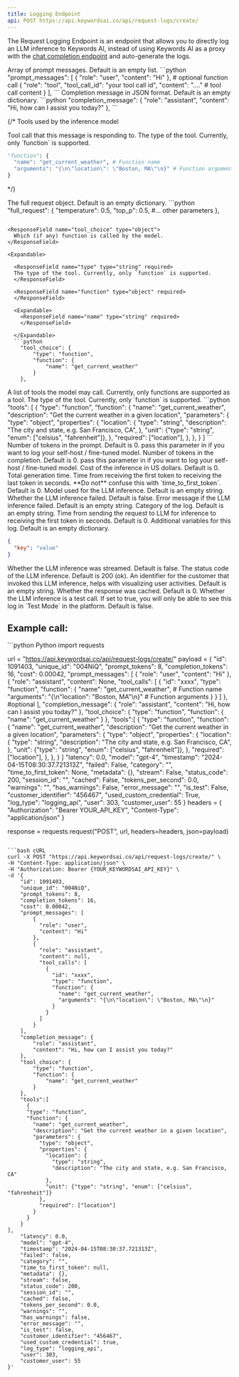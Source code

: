 ```yaml
---
title: Logging Endpoint
api: POST https://api.keywordsai.co/api/request-logs/create/
---
```


The Request Logging Endpoint is an endpoint that allows you to directly log an LLM inference to Keywords AI, instead of using Keywords AI as a proxy with the [chat completion endpoint](/api-endpoints/proxy-endpoints/chat-completions) and auto-generate the logs.

<ResponseField name="prompt_messages" type="array" required>
Array of prompt messages. Default is an empty list. 
</ResponseField>
```python 
"prompt_messages": [
  {
    "role": "user",
    "content": "Hi"
  },
  # optional function call
  {
    "role": "tool",
    "tool_call_id": "your tool call id",
    "content": "...." # tool call content
  }
],
```

<ResponseField name="completion_message" type="dict" required>
Completion message in JSON format. Default is an empty dictionary.
</ResponseField>
```python 
"completion_message": {
    "role": "assistant",
    "content": "Hi, how can I assist you today?"
},
```

{/* <ResponseField name="tool_calls" type="array">
  Tools used by the inference model
</ResponseField>

<Expandable>
  <ResponseField name="id" type="string">
  Tool call that this message is responding to.
  </ResponseField>

  <ResponseField name="type" type="string">
  The type of the tool. Currently, only `function` is supported.
  </ResponseField>

  <ResponseField name="function" type="dict">
  </ResponseField>

  <Expandable>
    <ResponseField name="name" type="string">
    </ResponseField>
    <ResponseField name="arguements" type="string">
    </ResponseField>

```python
"function": {
  "name": "get_current_weather", # Function name
  "arguments": "{\n\"location\": \"Boston, MA\"\n}" # Function arguments
}
```
  </Expandable>

</Expandable> */}

<ResponseField name="full_request" type="object">
  The full request object. Default is an empty dictionary.
</ResponseField>
```python
"full_request": {
  "temperature": 0.5,
  "top_p": 0.5,
  #... other parameters
},

```

<ResponseField name="tool_choice" type="object">
  Which (if any) function is called by the model.
</ResponseField>

<Expandable>

  <ResponseField name="type" type="string" required>
  The type of the tool. Currently, only `function` is supported.
  </ResponseField>

  <ResponseField name="function" type="object" required>
  </ResponseField>

  <Expandable>
    <ResponseField name="name" type="string" required>
    </ResponseField>

  </Expandable>
  ```python
    "tool_choice": {
        "type": "function",
        "function": {
            "name": "get_current_weather"
        }
    },
```
</Expandable>

<ResponseField name="tools" type="array">
  A list of tools the model may call. Currently, only functions are supported as a tool. 
</ResponseField>

<Expandable>

  <ResponseField name="type" type="string" required>
  The type of the tool. Currently, only `function` is supported.
  </ResponseField>

  <ResponseField name="function" type="object" required>
  </ResponseField>

  <Expandable>
    <ResponseField name="name" type="string" required>
    </ResponseField>
    <ResponseField name="description" type="string">
    </ResponseField>
    <ResponseField name="parameters" type="object">
    </ResponseField>
  </Expandable>
  ```python
  "tools": [
    {
      "type": "function",
      "function": {
        "name": "get_current_weather",
        "description": "Get the current weather in a given location",
        "parameters": {
          "type": "object",
          "properties": {
            "location": {
              "type": "string",
              "description": "The city and state, e.g. San Francisco, CA",
            },
            "unit": {"type": "string", "enum": ["celsius", "fahrenheit"]},
          },
          "required": ["location"],
        },
      },
    }
]
```
</Expandable>


<ResponseField name="prompt_tokens" type="integer">
Number of tokens in the prompt. Default is 0.
</ResponseField>

<ResponseField name="prompt_unit_price" type="number">
pass this parameter in if you want to log your self-host / fine-tuned model.
</ResponseField>

<ResponseField name="completion_tokens" type="integer">
Number of tokens in the completion. Default is 0.
</ResponseField>

<ResponseField name="completion_unit_price" type="number">
pass this parameter in if you want to log your self-host / fine-tuned model.
</ResponseField>

<ResponseField name="cost" type="float">
Cost of the inference in US dollars. Default is 0.
</ResponseField>

<ResponseField name="latency" type="float">
Total generation time. Time from receiving the first token to receiving the last token in seconds. **Do not** confuse this with `time_to_first_token`. Default is 0.
</ResponseField>

<ResponseField name="model" type="string">
Model used for the LLM inference. Default is an empty string.
</ResponseField>

<ResponseField name="failed" type="boolean">
Whether the LLM inference failed. Default is false.
</ResponseField>

<ResponseField name="error_message" type="text">
Error message if the LLM inference failed. Default is an empty string.
</ResponseField>

<ResponseField name="category" type="string">
Category of the log. Default is an empty string.
</ResponseField>

<ResponseField name="time_to_first_token" type="float">
Time from sending the request to LLM for inference to receiving the first token in seconds. Default is 0.
</ResponseField>

<ResponseField name="metadata" type="dict">
Additional variables for this log. Default is an empty dictionary.

```json
{
  "key": "value"
}
````

</ResponseField>

<ResponseField name="stream" type="boolean">
  Whether the LLM inference was streamed. Default is false.
</ResponseField>

<ResponseField name="status_code" type="integer">
  The status code of the LLM inference. Default is 200 (ok).
</ResponseField>

<ResponseField name="customer_identifier" type="string">
  An identifier for the customer that invoked this LLM inference, helps with
  visualizing user activities. Default is an empty string.
</ResponseField>

<ResponseField name="cached_response" type="integer">
  Whether the response was cached. Default is 0.
</ResponseField>

<ResponseField name="is_test" type="boolean">
  Whether the LLM inference is a test call. If set to true, you will only be able to see this log in `Test Mode` in the platform. Default is false.
</ResponseField>

## Example call:

<CodeGroup>
```python Python
import requests

url = "https://api.keywordsai.co/api/request-logs/create/"
payload = {
    "id": 1091403,
    "unique_id": "004NiQ",
    "prompt_tokens": 8,
    "completion_tokens": 16,
    "cost": 0.00042,
    "prompt_messages": [
        {
          "role": "user",
          "content": "Hi"
        },
        {
          "role": "assistant",
          "content": None,
          "tool_calls": [
            {
              "id": "xxxx",
              "type": "function",
              "function": {
                "name": "get_current_weather", # Function name
                "arguments": "{\n\"location\": \"Boston, MA\"\n}" # Function arguments
              }
            }
          ]
        }, #optional
    ],
    "completion_message": {
        "role": "assistant",
        "content": "Hi, how can I assist you today?"
    },
    "tool_choice": {
        "type": "function",
        "function": {
            "name": "get_current_weather"
        }
    },
    "tools":[
      {
      "type": "function",
      "function": {
        "name": "get_current_weather",
        "description": "Get the current weather in a given location",
        "parameters": {
          "type": "object",
          "properties": {
            "location": {
              "type": "string",
              "description": "The city and state, e.g. San Francisco, CA",
            },
            "unit": {"type": "string", "enum": ["celsius", "fahrenheit"]},
          },
          "required": ["location"],
        },
      },
    }
]
    "latency": 0.0,
    "model": "gpt-4",
    "timestamp": "2024-04-15T08:30:37.721313Z",
    "failed": False,
    "category": "",
    "time_to_first_token": None,
    "metadata": {},
    "stream": False,
    "status_code": 200,
    "session_id": "",
    "cached": False,
    "tokens_per_second": 0.0,
    "warnings": "",
    "has_warnings": False,
    "error_message": "",
    "is_test": False,
    "customer_identifier": "456467",
    "used_custom_credential": True,
    "log_type": "logging_api",
    "user": 303,
    "customer_user": 55
}
headers = {
    "Authorization": "Bearer YOUR_API_KEY",
    "Content-Type": "application/json"
}

response = requests.request("POST", url, headers=headers, json=payload)
```

```bash cURL
curl -X POST "https://api.keywordsai.co/api/request-logs/create/" \
-H "Content-Type: application/json" \
-H "Authorization: Bearer {YOUR_KEYWORDSAI_API_KEY}" \
-d '{
    "id": 1091403,
    "unique_id": "004NiQ",
    "prompt_tokens": 8,
    "completion_tokens": 16,
    "cost": 0.00042,
    "prompt_messages": [
        {
          "role": "user",
          "content": "Hi"
        },
        {
          "role": "assistant",
          "content": null,
          "tool_calls": [
            {
              "id": "xxxx",
              "type": "function",
              "function": {
                "name": "get_current_weather",
                "arguments": "{\n\"location\": \"Boston, MA\"\n}" 
              }
            }
          ]
        }
    ],
    "completion_message": {
        "role": "assistant",
        "content": "Hi, how can I assist you today?"
    },
    "tool_choice": {
        "type": "function",
        "function": {
            "name": "get_current_weather"
        }
    },
    "tools":[
      {
      "type": "function",
      "function": {
        "name": "get_current_weather",
        "description": "Get the current weather in a given location",
        "parameters": {
          "type": "object",
          "properties": {
            "location": {
              "type": "string",
              "description": "The city and state, e.g. San Francisco, CA"
            },
            "unit": {"type": "string", "enum": ["celsius", "fahrenheit"]}
          },
          "required": ["location"]
        }
      }
    }
],
    "latency": 0.0,
    "model": "gpt-4",
    "timestamp": "2024-04-15T08:30:37.721313Z",
    "failed": false,
    "category": "",
    "time_to_first_token": null,
    "metadata": {},
    "stream": false,
    "status_code": 200,
    "session_id": "",
    "cached": false,
    "tokens_per_second": 0.0,
    "warnings": "",
    "has_warnings": false,
    "error_message": "",
    "is_test": false,
    "customer_identifier": "456467",
    "used_custom_credential": true,
    "log_type": "logging_api",
    "user": 303,
    "customer_user": 55
}'
```
</CodeGroup>